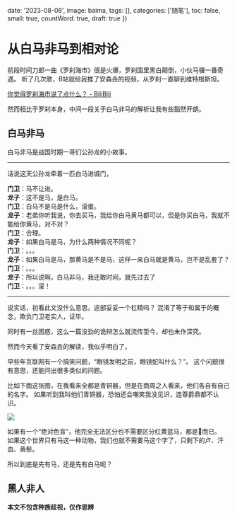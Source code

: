 
  date: '2023-08-08',
  image: baima,
  tags: [],
  categories: ['随笔'],
  toc: false,
  small: true,
  countWord: true,
  draft: true
})

# 从白马非马到相对论

前段时间刀郎一曲《罗刹海市》很是火爆，罗刹国里黑白颠倒，小伙马骥一番奇遇。
听了几次歌，B站就给我推了安森垚的视频，从罗刹一直聊到维特根斯坦。

[你觉得罗刹海市说了点什么？ - BiliBili](https://www.bilibili.com/video/BV1g14y1B7nt/)

然而相比于罗刹本身，中间一段关于白马非马的解析让我有些豁然开朗。

## 白马非马

白马非马是战国时期一哥们公孙龙的小故事。

<hr/>
话说这天公孙龙牵着一匹白马进城门，

**门卫**：马不让进。<br/>
**龙子**：这不是马，是白马。<br/>
**门卫**：白马不是马是什么，滚蛋。<br/>
**龙子**：老弟你听我说，你去买马，我给你白马黄马都可以，但是你买白马，我就不能给你黄马，对不对？<br/>
**门卫**：合理。<br/>
**龙子**：如果白马是马，为什么两种情况不同呢？<br/>
**门卫**：。。。<br/>
**龙子**：如果白马是马，那黄马是不是马，这样一来白马就是黄马，岂不是乱套了？<br/>
**门卫**：。。。<br/>
**龙子**：所以说啊，白马非马，我还敢时间，就先过去了<br/>
**门卫**：。。。滚！
<hr/>

说实话，初看此文没什么意思。这部妥妥一个杠精吗？
混淆了等于和属于的概念，欺负门卫老实人，证毕。

同时有一丝困惑，这么一篇没劲的诡辩怎么就流传至今，却也未作深究。

然而今天看了安森垚的解读，我似乎明白了。

早些年互联网有一个搞笑问题，“眼镜发明之前，眼镜蛇叫什么？”。
这个问题很有意思，还能问出很多类似的问题。

比如下面这张图，在我看来全都是青铜器，但是在商周之人看来，他们各自有自己的名字。
如果听到我叫他们青铜器，恐怕还会嘲笑我没见识，连尊爵鼎都不认识。

<div className={'w-64'}>
  <Image src={qingtongqi}/>
</div>

如果有一个“绝对色盲”，他完全无法区分也不需要区分红黄蓝马，都是🐎而已。<br/>
如果这个世界只有马这一种动物，我们也就不需要马这个字了，只剩下的卢、汗血、黄鬃。

所以到底是先有马，还是先有白马呢？

## 黑人非人

**本文不包含种族歧视，仅作思辨**

